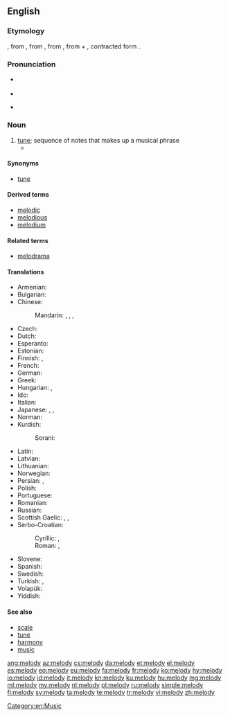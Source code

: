 {{also|Melody}}
==English==
{{wikipedia}}

===Etymology===
{{etyl|enm|en}} {{term|melodie|lang=enm}}, from {{etyl|fro|en}} {{term|melodie|lang=fro}}, from {{etyl|la|en}} {{term|melodia|lang=la}}, from {{etyl|grc|en}} {{term|μελῳδίᾱ||singing, chanting|lang=grc}}, from {{term|μέλος||musical phrase|lang=grc}} + {{term|ἀοιδή||song|lang=grc}}, contracted form {{term|ᾠδή|lang=grc}}.

===Pronunciation===
* {{a|GenAm}} {{IPA|/ˈmɛlədi/|lang=en}}
* {{audio|en-us-melody.ogg|Audio (US)|lang=en}}
* {{a|RP}} {{IPA|/ˈmelədi/|lang=en}}

===Noun===
{{en-noun|melodies}}

# [[tune]]; sequence of notes that makes up a musical phrase
#* {{quote-book|year=1954|author=Alexander Alderson|title=The Subtle Minotaur|chapter=1|edition=|url=http://openlibrary.org/works/OL12152304W|passage=Slowly she turned round and faced towards a neat white bungalow, set some way back from the path behind a low hedge of golden privet. No light showed, but someone there was playing the piano. The strange elusiveness of the soft, insistent '''melody''' seemed to draw her forward.}}

====Synonyms====
* {{sense|sequence of notes that makes up a musical phrase}} [[tune]]

====Derived terms====
* [[melodic]]
* [[melodious]]
* [[melodium]]<!-- possibly a trade name -->

====Related terms====
* [[melodrama]]

====Translations====
{{trans-top|sequence of notes that makes up a musical phrase}}
* Armenian: {{t+|hy|մեղեդի}}
* Bulgarian: {{t+|bg|мелодия|f|tr=melodija}}
* Chinese:
*: Mandarin: {{t|cmn|曲調|sc=Hani}}, {{t+|cmn|曲调|tr=qǔdiào|sc=Hani}}, {{t+|cmn|曲子|tr=qǔzi|sc=Hani}}, {{t+|cmn|歌曲|tr=gēqǔ|sc=Hani}}
* Czech: {{t+|cs|melodie|f}}
* Dutch: {{t+|nl|melodie|f}}
* Esperanto: {{t|eo|melodio}}
* Estonian: {{t|et|meloodia}}
* Finnish: {{t+|fi|melodia}}, {{t+|fi|sävel}}
* French: {{t+|fr|mélodie|f}}
* German: {{t+|de|Melodie|f}}
* Greek: {{t+|el|μελωδία|f}}
* Hungarian: {{t+|hu|dallam}}, {{t+|hu|melódia}}
* Ido: {{t+|io|melodio}}
* Italian: {{t+|it|melodia|f}}
* Japanese: {{t+|ja|歌曲|tr=kakyoku}}, {{t|ja|調べ|tr=shirabe}}, {{t+|ja|旋律|tr=senritsu}}
* Norman: {{t|nrf|mélodie|f}}
* Kurdish:
*: Sorani: {{t+|ku|ئاواز|sc=ku-Arab}}
{{trans-mid}}
* Latin: {{t|la|melodia}}
* Latvian: {{t|lv|melodija|f}}
* Lithuanian: {{t|lt|melodija|f}}
* Norwegian: {{t+|no|melodi|m}}
* Persian: {{t+|fa|آهنگ|tr=âhang|sc=fa-Arab}}, {{t+|fa|ملودی|tr=melodi, melōdi|sc=fa-Arab}}
* Polish: {{t+|pl|melodia|f}}
* Portuguese: {{t+|pt|melodia|f}}
* Romanian: {{t+|ro|melodie|f}}
* Russian: {{t+|ru|мело́дия|f}}
* Scottish Gaelic: {{t|gd|fonn|m}}, {{t|gd|port|m}}, {{t|gd|mànran|m}}
* Serbo-Croatian:
*: Cyrillic: {{t|sh|мелодија|f|sc=Cyrl}}, {{t|sh|напев|m|sc=Cyrl}}
*: Roman: {{t+|sh|melodija|f}}, {{t|sh|napev|m}}
* Slovene: {{t|sl|melodija|f}}
* Spanish: {{t+|es|melodía|f}}
* Swedish: {{t+|sv|melodi|c}}
* Turkish: {{t+|tr|melodi}}, {{t+|tr|ezgi}}
* Volapük: {{t+|vo|melod}}
* Yiddish: {{t|yi|ניגון|m|tr=nign}}
{{trans-bottom}}

====See also====
* [[scale]]
* [[tune]]
* [[harmony]]
* [[music]]

[[Category:en:Music]]

[[ang:melody]]
[[az:melody]]
[[cs:melody]]
[[da:melody]]
[[et:melody]]
[[el:melody]]
[[es:melody]]
[[eo:melody]]
[[eu:melody]]
[[fa:melody]]
[[fr:melody]]
[[ko:melody]]
[[hy:melody]]
[[io:melody]]
[[id:melody]]
[[it:melody]]
[[kn:melody]]
[[ku:melody]]
[[hu:melody]]
[[mg:melody]]
[[ml:melody]]
[[my:melody]]
[[nl:melody]]
[[pl:melody]]
[[ru:melody]]
[[simple:melody]]
[[fi:melody]]
[[sv:melody]]
[[ta:melody]]
[[te:melody]]
[[tr:melody]]
[[vi:melody]]
[[zh:melody]]
